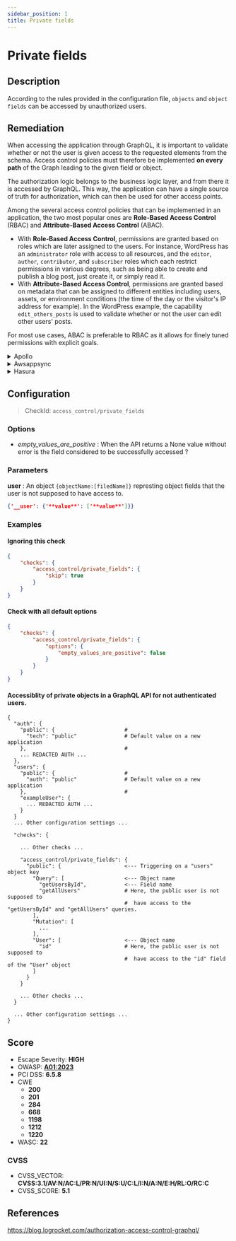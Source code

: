 ```yaml
---
sidebar_position: 1
title: Private fields
---
```


# Private fields

## Description

According to the rules provided in the configuration file, `objects` and `object fields` can be accessed by unauthorized users.

## Remediation

When accessing the application through GraphQL, it is important to validate whether or not the user is given access to the requested elements from the schema.
Access control policies must therefore be implemented **on every path** of the Graph leading to the given field or object.

The authorization logic belongs to the business logic layer, and from there it is accessed by GraphQL.
This way, the application can have a single source of truth for authorization, which can then be used for other access points.

Among the several access control policies that can be implemented in an application, the two most popular ones are **Role-Based Access Control** (RBAC) and **Attribute-Based Access Control** (ABAC).
  - With **Role-Based Access Control**, permissions are granted based on roles which are later assigned to the users. For instance, WordPress has an `administrator` role with access to all resources, and the `editor`, `author`, `contributor`, and `subscriber` roles which each restrict permissions in various degrees, such as being able to create and publish a blog post, just create it, or simply read it.
  - With **Attribute-Based Access Control**, permissions are granted based on metadata that can be assigned to different entities including users, assets, or environment conditions (the time of the day or the visitor's IP address for example). In the WordPress example, the capability `edit_others_posts` is used to validate whether or not the user can edit other users' posts.

For most use cases, ABAC is preferable to RBAC as it allows for finely tuned permissions with explicit goals.


<details>
    <summary>Apollo</summary>

See [Apollo's Access Control documentation](https://www.apollographql.com/docs/apollo-server/security/authentication/#in-resolvers).
For large scale applications, you'll want to use a specific package like [GraphQL Shield](https://github.com/maticzav/graphql-shield) for quick and easy Access Control management.


</details>

<details>
    <summary>Awsappsync</summary>

Appsync provides several methods for protecting critical information.
-To learn how to implement fine-grained access control, head over to https://docs.aws.amazon.com/appsync/latest/devguide/security-authz.html#fine-grained-access-control.


</details>

<details>
    <summary>Hasura</summary>

See Hasura's detailed [documentation for Authorization Management](https://hasura.io/docs/latest/graphql/core/auth/authorization/permission-rules/).


</details>

## Configuration

> CheckId: `access_control/private_fields`

### Options

- *empty_values_are_positive* : When the API returns a None value without error is the field considered to be successfully accessed ?


### Parameters


**user** : An object `{objectName:[filedName]}` represting object fields that the user is not supposed to have access to.

```json
{'__user': {'**value**': ['**value**']}}
```




### Examples


#### Ignoring this check

```json
{
    "checks": {
        "access_control/private_fields": {
            "skip": true
        }
    }
}
```


#### Check with all default options

```json
{
    "checks": {
        "access_control/private_fields": {
            "options": {
                "empty_values_are_positive": false
            }
        }
    }
}
```


#### Accessiblity of private objects in a GraphQL API for not authenticated users.

```
{
  "auth": {
    "public": {                      #
      "tech": "public"               # Default value on a new application
    },                               #
    ... REDACTED AUTH ...
  },
  "users": {
    "public": {                      #
      "auth": "public"               # Default value on a new application
    },                               #
    "exampleUser": {
      ... REDACTED AUTH ...
    }
  }
  ... Other configuration settings ...

  "checks": {

    ... Other checks ...

    "access_control/private_fields": {
      "public": {                    <--- Triggering on a "users" object key
        "Query": [                   <--- Object name
          "getUsersById",            <--- Field name
          "getAllUsers"              # Here, the public user is not supposed to
                                     #  have access to the "getUsersById" and "getAllUsers" queries.
        ],
        "Mutation": [
          ...
        ],
        "User": [                    <--- Object name
          "id"                       # Here, the public user is not supposed to
                                     #  have access to the "id" field of the "User" object
        ]
      }
    }

    ... Other checks ...
  }

  ... Other configuration settings ...
}
```





## Score

- Escape Severity: **<span className="high-severity">HIGH</span>**
- OWASP: **[A01:2023](https://github.com/OWASP/API-Security/blob/master/2023/en/src/0xa1-broken-object-level-authorization.md)**
- PCI DSS: **6.5.8**
- CWE
  - **200**
  - **201**
  - **284**
  - **668**
  - **1198**
  - **1212**
  - **1220**
- WASC: **22**



### CVSS

- CVSS_VECTOR: **CVSS:3.1/AV:N/AC:L/PR:N/UI:N/S:U/C:L/I:N/A:N/E:H/RL:O/RC:C**
- CVSS_SCORE: **5.1**

## References

https://blog.logrocket.com/authorization-access-control-graphql/
